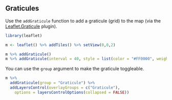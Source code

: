 ## Graticules

Use the `addGraticule` function to add a graticule (grid) to the map (via the [Leaflet.Graticule](https://github.com/turban/Leaflet.Graticule) plugin).

```r
library(leaflet)

m <- leaflet() %>% addTiles() %>% setView(0,0,2)

m %>% addGraticule()
m %>% addGraticule(interval = 40, style = list(color = "#FF0000", weight = 1))
```

You can use the `group` argument to make the graticule toggleable.

```r
m %>%
  addGraticule(group = "Graticule") %>%
  addLayersControl(overlayGroups = c("Graticule"),
    options = layersControlOptions(collapsed = FALSE))
```
